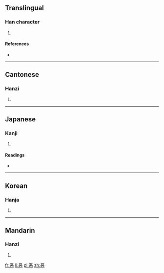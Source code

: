 ==Translingual==

===Han character===
{{Han char|rn=61|rad=心|as=04|sn=8|four=|canj=一一心 (MMP), XXX一一 (XXXMM)|ids=⿱[[五]][[心]]}}

# {{defn|Han|sort=心04}}

====References====
* {{Han ref|kx=0377.150|dkj=10355|dj=0705.050|hdz=42273.090|uh=5FE2|ud=24546}}

----

==Cantonese==

===Hanzi===
{{yue-hanzi|jyut=|y=ng6}}

# {{defn|lang=yue|sort=心04}}

----

==Japanese==

===Kanji===
{{ja-kanji|grade=|rs=心04}}

# {{defn|lang=ja|sort=心04}}

====Readings====
* {{ja-readings|on=[[ご]] (go)|kun=[[さとる]] (satoru), [[さとり]] (satori)}}

----

==Korean==

===Hanja===
{{ko-hanja|hangeul=오|eumhun=|rv=o|mr=o|y=o}}

# {{defn|lang=ko|sort=心04}}

----

==Mandarin==

===Hanzi===
{{cmn-hanzi|pin=[[wù]] ([[wu4]])|wg=wu<sup>4</sup>}}

# {{defn|lang=cmn|sort=心04}}

[[fr:忢]]
[[li:忢]]
[[pl:忢]]
[[zh:忢]]